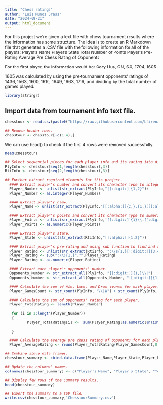 ---
title: "Chess ratings"
author: "Luis Munoz Grass"
date: "2024-09-21"
output: html_document
---

For this project we’re given a text file with chess tournament results where the information has some structure. The idea is to create an R Markdown file that generates a .CSV file with the following information for all of the players:
Player’s Name
Player’s State
Total Number of Points
Player’s Pre-Rating
Average Pre Chess Rating of Opponents

For the first player, the information would be:
Gary Hua, ON, 6.0, 1794, 1605

1605 was calculated by using the pre-tournament opponents’ ratings of 1436, 1563, 1600, 1610, 1649, 1663, 1716, and dividing by the total number of games played.

```{r, eval=TRUE, message=FALSE, warning=FALSE}

library(stringr)
```

## Import data from tournament info text file.

```{r, eval=TRUE, message=FALSE, warning=FALSE}
chesstour <- read.csv(paste0("https://raw.githubusercontent.com/Lfirenzeg/msds607labs/refs/heads/main/tournamentinfo.txt"), header=FALSE)
```

```{r, eval=TRUE, message=FALSE, warning=FALSE}
## Remove header rows.
chesstour <- chesstour[-c(1:4),]
```


We can use head() to check if the first 4 rows were removed successfully.
```{r, eval=TRUE, message=FALSE, warning=FALSE}
head(chesstour)
```


```{r, eval=TRUE, message=FALSE, warning=FALSE}
## Select sequential pieces for each player info and its rating into different data frames.
PlyInfo <- chesstour[seq(1,length(chesstour),3)]
RtiInfo <- chesstour[seq(2,length(chesstour),3)]
```


```{r, eval=TRUE, message=FALSE, warning=FALSE}
## Further extract required elements for this project.
  #### Extract player's number and convert its character type to integer.
  Player_Number <- unlist(str_extract(PlyInfo,"[[:digit:]]{1,2}"))
  Player_Number <- as.integer(Player_Number)
```

  
```{r, eval=TRUE, message=FALSE, warning=FALSE}
  #### Extract player's name.
  Player_Name <- unlist(str_extract(PlyInfo,"[[:alpha:]]{2,}.{1,}([[:alpha:]]{2,})"))
```


```{r, eval=TRUE, message=FALSE, warning=FALSE}    
  #### Extract player's points and convert its character type to numeric.
  Player_Points <- unlist(str_extract(PlyInfo,"[[:digit:]]{1}\\.[[:digit:]]{1}"))
  Player_Points <- as.numeric(Player_Points)
```
  
  
```{r, eval=TRUE, message=FALSE, warning=FALSE}
  #### Extract player's state.
  Player_State <- unlist(str_extract(RtiInfo,"[[:alpha:]]{1,2}"))
```  



```{r, eval=TRUE, message=FALSE, warning=FALSE}  
  #### Extract player's pre-rating and using sub function to find and remove ": " and then convert to        numeric.
  Player_Rating <- unlist(str_extract(RtiInfo, ":\\s{1,}[[:digit:]]{3,4}"))
  Player_Rating <- sub(":\\s{1,}","",Player_Rating)
  Player_Rating <- as.numeric(Player_Rating)
```
  
  
```{r, eval=TRUE, message=FALSE, warning=FALSE}    
  #### Extract each player's opponents' number.
  Opponents_Number <- str_extract_all(PlyInfo, "[[:digit:]]{1,}\\|")
  Opponents_Number <- str_extract_all(Opponents_Number, "[[:digit:]]{1,}")
```
  
  
```{r, eval=TRUE, message=FALSE, warning=FALSE}    
  #### Calculate the sum of Win, Lose, and Draw counts for each player.
  Player_GamesCount <- str_count(PlyInfo, "\\|W") + str_count(PlyInfo, "\\|L") + str_count(PlyInfo, "\\|D")
```
  
      
  
```{r, eval=TRUE, message=FALSE, warning=FALSE}
  #### Calculate the sum of opponents' rating for each player.
  Player_TotalRating <- length(Player_Number)
  
   for (i in 1:length(Player_Number))
   { 
          Player_TotalRating[i] <-  sum(Player_Rating[as.numeric(unlist(Opponents_Number[Player_Number[i]]))])
          
   }
```


```{r, eval=TRUE, message=FALSE, warning=FALSE}     
  #### Calculate the average pre chess rating of opponents for each player.
  Player_AverageRating <- round(Player_TotalRating/Player_GamesCount,0)
```

  
```{r, eval=TRUE, message=FALSE, warning=FALSE} 
## Combine above data frames.
chesstour_summary <- cbind.data.frame(Player_Name,Player_State,Player_Points,Player_Rating, Player_AverageRating)
```


```{r, eval=TRUE, message=FALSE, warning=FALSE} 
## Update the columns' names.
colnames(chesstour_summary) <- c("Player’s Name", "Player’s State", "Total Number of Points", "Player’s Pre-Rating", "Average Pre Chess Rating of Opponents")
```


```{r, eval=TRUE, message=FALSE, warning=FALSE}
## Display few rows of the summary results.
head(chesstour_summary)
```


```{r, eval=TRUE, message=FALSE, warning=FALSE}   
## Export the summary to a CSV file.
write.csv(chesstour_summary,'ChesstourSummary.csv')
```